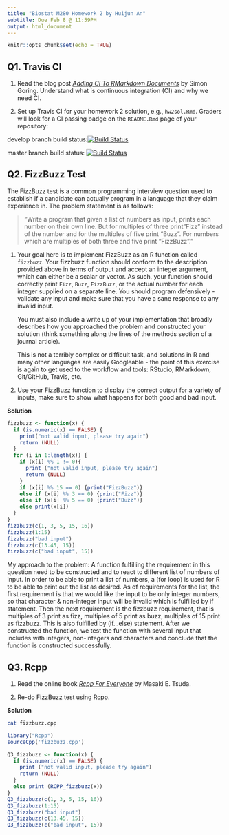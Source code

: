 ```yaml
---
title: "Biostat M280 Homework 2 by Huijun An"
subtitle: Due Feb 8 @ 11:59PM
output: html_document
---
```


```r
knitr::opts_chunk$set(echo = TRUE)
```

## Q1. Travis CI

1. Read the blog post [_Adding CI To RMarkdown Documents_](http://www.goring.org/resources/Adding_CI_To_RMarkdown.html) by Simon Goring. Understand what is continuous integration (CI) and why we need CI.

2. Set up Travis CI for your homework 2 solution, e.g., `hw2sol.Rmd`. Graders will look for a CI passing badge on the `README.Rmd` page of your repository:

  develop branch build status:[![Build Status](https://travis-ci.com/huijunan/biostat-m280-2019-winter.svg?token=zTicFbMBPAEEe9msLo8r&branch=develop)](https://travis-ci.com/huijunan/biostat-m280-2019-winter)
  
  master branch build status: [![Build Status](https://travis-ci.com/huijunan/biostat-m280-2019-winter.svg?token=zTicFbMBPAEEe9msLo8r&branch=master)](https://travis-ci.com/huijunan/biostat-m280-2019-winter)



## Q2. FizzBuzz Test

The FizzBuzz test is a common programming interview question used to establish if a candidate can actually program in a language that they claim experience in. The problem statement is as follows:

> "Write a program that given a list of numbers as input, prints each number on their own line. But for multiples of three print "Fizz" instead of the number and for the multiples of five print “Buzz”. For numbers which are multiples of both three and five print “FizzBuzz”."

1. Your goal here is to implement FizzBuzz as an R function called `fizzbuzz`. Your fizzbuzz function should conform to the description provided above in terms of output and accept an integer argument, which can either be a scalar or vector. As such, your function should correctly print `Fizz`, `Buzz`, `FizzBuzz`, or the actual number for each integer supplied on a separate line. You should program defensively - validate any input and make sure that you have a sane response to any invalid input.

    You must also include a write up of your implementation that broadly describes how you approached the problem and constructed your solution (think something along the lines of the methods section of a journal article).

    This is not a terribly complex or difficult task, and solutions in R and many other languages are easily Googleable - the point of this exercise is again to get used to the workflow and tools: RStudio, RMarkdown, Git/GitHub, Travis, etc.

2. Use your FizzBuzz function to display the correct output for a variety of inputs, make sure to show what happens for both good and bad input. 

**Solution**
```r
fizzbuzz <- function(x) {
  if (is.numeric(x) == FALSE) {
    print("not valid input, please try again")
    return (NULL)
  }
  for (i in 1:length(x)) {
    if (x[i] %% 1 != 0){
      print ("not valid input, please try again")
      return (NULL)
    }
    if (x[i] %% 15 == 0) {print("FizzBuzz")}
    else if (x[i] %% 3 == 0) {print("Fizz")}
    else if (x[i] %% 5 == 0) {print("Buzz")}
    else print(x[i])
  }
}
fizzbuzz(c(1, 3, 5, 15, 16))
fizzbuzz(1:15)
fizzbuzz("bad input")
fizzbuzz(c(13.45, 15))
fizzbuzz(c("bad input", 15))
```
  My approach to the problem: A function fulfilling the requirement in this question need to be constructed and to react to different list of numbers of input. In order to be able to print a list of numbers, a (for loop) is used for R to be able to print out the list as desired. As of requirements for the list, the first requirement is that we would like the input to be only integer numbers, so that character & non-integer input will be invalid which is fulfilled by if statement. Then the next requirement is the fizzbuzz requirement, that is multiples of 3 print as fizz, multiples of 5 print as buzz, multiples of 15 print as fizzbuzz. This is also fulfilled by (if...else) statement. After we constructed the function, we test the function with several input that includes with integers, non-integers and characters and conclude that the function is constructed successfully.

## Q3. Rcpp

1. Read the online book [_Rcpp For Everyone_](https://teuder.github.io/rcpp4everyone_en/) by Masaki E. Tsuda.

2. Re-do FizzBuzz test using Rcpp. 

**Solution**
```bash
cat fizzbuzz.cpp
```

```r
library("Rcpp")
sourceCpp('fizzbuzz.cpp')
```

```r
Q3_fizzbuzz <- function(x) {
  if (is.numeric(x) == FALSE) {
    print ("not valid input, please try again")
    return (NULL)
  }
  else print (RCPP_fizzbuzz(x))
}
Q3_fizzbuzz(c(1, 3, 5, 15, 16))
Q3_fizzbuzz(1:15)
Q3_fizzbuzz("bad input")
Q3_fizzbuzz(c(13.45, 15))
Q3_fizzbuzz(c("bad input", 15))
```

